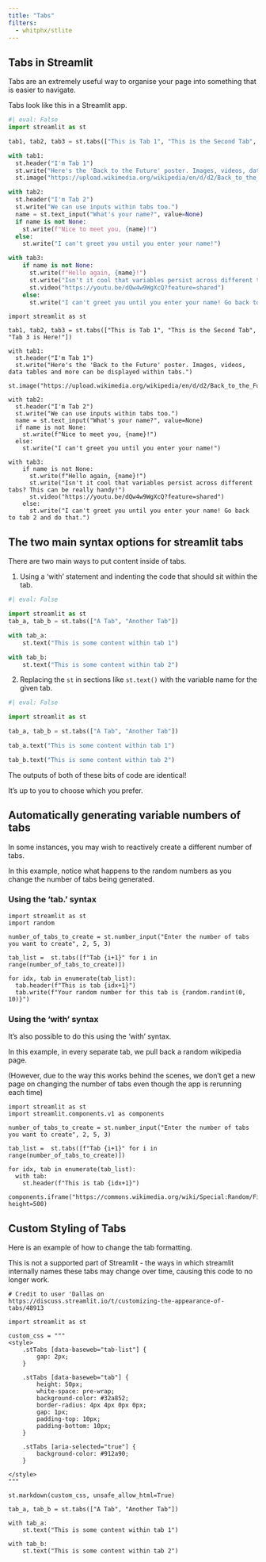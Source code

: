 ```yaml
---
title: "Tabs"
filters:
  - whitphx/stlite
---
```


## Tabs in Streamlit

Tabs are an extremely useful way to organise your page into something that is easier to navigate.

Tabs look like this in a Streamlit app.

```python
#| eval: False
import streamlit as st

tab1, tab2, tab3 = st.tabs(["This is Tab 1", "This is the Second Tab", "Tab 3 is Here!"])

with tab1:
  st.header("I'm Tab 1")
  st.write("Here's the 'Back to the Future' poster. Images, videos, data tables and more can be displayed within tabs.")
  st.image("https://upload.wikimedia.org/wikipedia/en/d/d2/Back_to_the_Future.jpg")

with tab2:
  st.header("I'm Tab 2")
  st.write("We can use inputs within tabs too.")
  name = st.text_input("What's your name?", value=None)
  if name is not None:
    st.write(f"Nice to meet you, {name}!")
  else:
    st.write("I can't greet you until you enter your name!")

with tab3:
    if name is not None:
      st.write(f"Hello again, {name}!")
      st.write("Isn't it cool that variables persist across different tabs? This can be really handy!")
      st.video("https://youtu.be/dQw4w9WgXcQ?feature=shared")
    else:
      st.write("I can't greet you until you enter your name! Go back to tab 2 and do that.")

```

```stlite-python
import streamlit as st

tab1, tab2, tab3 = st.tabs(["This is Tab 1", "This is the Second Tab", "Tab 3 is Here!"])

with tab1:
  st.header("I'm Tab 1")
  st.write("Here's the 'Back to the Future' poster. Images, videos, data tables and more can be displayed within tabs.")
  st.image("https://upload.wikimedia.org/wikipedia/en/d/d2/Back_to_the_Future.jpg")

with tab2:
  st.header("I'm Tab 2")
  st.write("We can use inputs within tabs too.")
  name = st.text_input("What's your name?", value=None)
  if name is not None:
    st.write(f"Nice to meet you, {name}!")
  else:
    st.write("I can't greet you until you enter your name!")

with tab3:
    if name is not None:
      st.write(f"Hello again, {name}!")
      st.write("Isn't it cool that variables persist across different tabs? This can be really handy!")
      st.video("https://youtu.be/dQw4w9WgXcQ?feature=shared")
    else:
      st.write("I can't greet you until you enter your name! Go back to tab 2 and do that.")

```

## The two main syntax options for streamlit tabs

There are two main ways to put content inside of tabs.

1) Using a 'with' statement and indenting the code that should sit within the tab.

```python
#| eval: False

import streamlit as st
tab_a, tab_b = st.tabs(["A Tab", "Another Tab"])

with tab_a:
    st.text("This is some content within tab 1")

with tab_b:
    st.text("This is some content within tab 2")
```

2) Replacing the `st` in sections like `st.text()` with the variable name for the given tab.

```python
#| eval: False

import streamlit as st

tab_a, tab_b = st.tabs(["A Tab", "Another Tab"])

tab_a.text("This is some content within tab 1")

tab_b.text("This is some content within tab 2")
```

The outputs of both of these bits of code are identical!

It's up to you to choose which you prefer.

## Automatically generating variable numbers of tabs

In some instances, you may wish to reactively create a different number of tabs.

In this example, notice what happens to the random numbers as you change the number of tabs being generated.

### Using the 'tab.' syntax

```stlite-python
import streamlit as st
import random

number_of_tabs_to_create = st.number_input("Enter the number of tabs you want to create", 2, 5, 3)

tab_list =  st.tabs([f"Tab {i+1}" for i in range(number_of_tabs_to_create)])

for idx, tab in enumerate(tab_list):
  tab.header(f"This is tab {idx+1}")
  tab.write(f"Your random number for this tab is {random.randint(0, 10)}")

```

### Using the 'with' syntax

It's also possible to do this using the 'with' syntax.

In this example, in every separate tab, we pull back a random wikipedia page.

(However, due to the way this works behind the scenes, we don't get a new page on changing the number of tabs even though the app is rerunning each time)

```stlite-python
import streamlit as st
import streamlit.components.v1 as components

number_of_tabs_to_create = st.number_input("Enter the number of tabs you want to create", 2, 5, 3)

tab_list =  st.tabs([f"Tab {i+1}" for i in range(number_of_tabs_to_create)])

for idx, tab in enumerate(tab_list):
  with tab:
    st.header(f"This is tab {idx+1}")
    components.iframe("https://commons.wikimedia.org/wiki/Special:Random/File", height=500)

```


## Custom Styling of Tabs

Here is an example of how to change the tab formatting.

:::{.callout-warning}
This is not a supported part of Streamlit - the ways in which streamlit internally names these tabs may change over time, causing this code to no longer work.
:::

```stlite-python
# Credit to user 'Dallas on https://discuss.streamlit.io/t/customizing-the-appearance-of-tabs/48913

import streamlit as st

custom_css = """
<style>
	.stTabs [data-baseweb="tab-list"] {
		gap: 2px;
    }

	.stTabs [data-baseweb="tab"] {
		height: 50px;
        white-space: pre-wrap;
		background-color: #32a852;
		border-radius: 4px 4px 0px 0px;
		gap: 1px;
		padding-top: 10px;
		padding-bottom: 10px;
    }

	.stTabs [aria-selected="true"] {
  		background-color: #912a90;
	}

</style>
"""

st.markdown(custom_css, unsafe_allow_html=True)

tab_a, tab_b = st.tabs(["A Tab", "Another Tab"])

with tab_a:
    st.text("This is some content within tab 1")

with tab_b:
    st.text("This is some content within tab 2")

```
